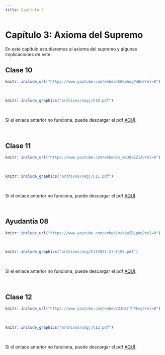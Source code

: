 ```yaml
---
title: Capítulo 3
---
```


# Capítulo 3: Axioma del Supremo {-}

En este capítulo estudiaremos el axioma del supremo y algunas implicaciones de este.


## Clase 10

<!--Aquí aparecerán tanto el video como las notas de dicha clase.-->

  
```r
knitr::include_url("https://www.youtube.com/embed/kEGpAugPnBw?rel=0")
```
<br/> <!--Esto se pone para que se genere un espacio en blanco en la salida html-->


```r
knitr::include_graphics("archivos/oagj/C10.pdf")
```

<br/>

Si el enlace anterior no funciona, puede descargar el pdf [AQUÍ](archivos/oagj/C10.pdf).


<br/>

## Clase 11

<!--Aquí aparecerán tanto el video como las notas de dicha clase.-->

  
```r
knitr::include_url("https://www.youtube.com/embed/s_mc3OkEZiA?rel=0")
```
<br/> <!--Esto se pone para que se genere un espacio en blanco en la salida html-->


```r
knitr::include_graphics("archivos/oagj/C11.pdf")
```

<br/>

Si el enlace anterior no funciona, puede descargar el pdf [AQUÍ](archivos/oagj/C11.pdf).


<br/>


## Ayudantía 08 {#ayudantia08}

<!--Aquí aparecerán tanto el video como las notas de dicha clase.-->
```r
knitr::include_url("https://www.youtube.com/embed/vcbkuZBLpWg?rel=0")
```

</br> <!--Esto se pone para que se genere un espacio en blanco en la salida html-->


```r
knitr::include_graphics("archivos/asg/C1(2021-2)-Ej08.pdf")
```

</br>

Si el enlace anterior no funciona, puede descargar el pdf [AQUÍ](archivos/asg/C1(2021-2)-Ej08.pdf).


<br/>

## Clase 12

<!--Aquí aparecerán tanto el video como las notas de dicha clase.-->


```r
knitr::include_url("https://www.youtube.com/embed/Z3H1rfhPkvg?rel=0")
```
<br/> <!--Esto se pone para que se genere un espacio en blanco en la salida html-->


```r
knitr::include_graphics("archivos/oagj/C12.pdf")
```

<br/>

Si el enlace anterior no funciona, puede descargar el pdf [AQUÍ](archivos/oagj/C12.pdf).


<br/>
